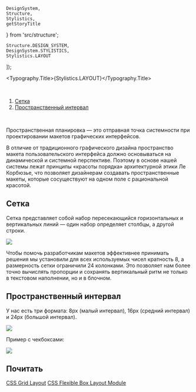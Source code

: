 
    DesignSystem,
    Structure,
    Stylistics,
    getStoryTitle
} from 'src/structure';

    Structure.DESIGN_SYSTEM,
    DesignSystem.STYLISTICS,
    Stylistics.LAYOUT
]);

<Meta title={title} />

<Typography.Title>{Stylistics.LAYOUT}</Typography.Title>

<br />

1. [Сетка](#grid)
2. [Пространственный интервал](#spacing)

<br />

Пространственная планировка — это отправная точка системности при проектировании макетов графических интерфейсов.

В отличие от традиционного графического дизайна пространство макета пользовательского интерфейса должно основываться на динамической и системной перспективе.
Поэтому в основе нашей системы лежат принципы «красоты порядка» архитектурной этики Ле Корбюзье, что позволяет дизайнерам создавать пространственные макеты, которые сосуществуют на одном поле с рациональной красотой.

## Сетка <a name="grid"></a>

Сетка представляет собой набор пересекающийся горизонтальных и вертикальных линий — один набор определяет столбцы, а другой строки. <br />

<img src="./stories/system/stylistics/layout/grid.png" width={600} />

Чтобы помочь разработчикам макетов эффективнее принимать решения мы установили для всех используемых чисел кратность 8, а размерность сетки ограничили 24 колонками. Это позволяет нам более точно вычислять пропорции и сохранять вертикальный ритм не только в текстовом наполнении, но и в блочном.

## Пространственный интервал <a name="spacing"></a>

У нас есть три формата: 8px (малый интервал), 16px (средний интервал) и 24px (большой интервал).

<img src="./stories/system/stylistics/layout/spacing.png" width={590} />

Пример с чекбоксами:

<img src="./stories/system/stylistics/layout/checkbox.png" width={600} />

## Почитать

[CSS Grid Layout](https://www.w3.org/TR/css-grid-1/)
[CSS Flexible Box Layout Module](https://www.w3.org/TR/css-flexbox-1/)
